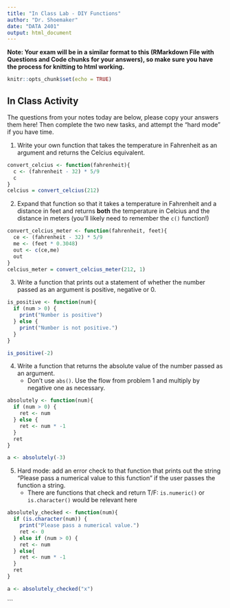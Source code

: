 ```yaml
---
title: "In Class Lab - DIY Functions"
author: "Dr. Shoemaker"
date: "DATA 2401"
output: html_document
---
```

**Note: Your exam will be in a similar format to this (RMarkdown File with Questions and Code chunks for your answers), so make sure you have the process for knitting to html working.** 

```r
knitr::opts_chunk$set(echo = TRUE)
```

## In Class Activity 
The questions from your notes today are below, please copy your answers them here! Then complete the two new tasks, and attempt the "hard mode" if you have time. 

1. Write your own function that takes the temperature in Fahrenheit as an argument and returns the Celcius equivalent. 

```r

convert_celcius <- function(fahrenheit){
  c <- (fahrenheit - 32) * 5/9
  c
}
celcius = convert_celcius(212)


```

2. Expand that function so that it takes a temperature in Fahrenheit and a distance in feet and returns **both** the temperature in Celcius and the distance in meters (you'll likely need to remember the `c()` function!)


```r

convert_celcius_meter <- function(fahrenheit, feet){
  ce <- (fahrenheit - 32) * 5/9
  me <- (feet * 0.3048)
  out <- c(ce,me)
  out
}
celcius_meter = convert_celcius_meter(212, 1)


```


3. Write a function that prints out a statement of whether the number passed as an argument is positive, negative or 0. 

```r

is_positive <- function(num){
  if (num > 0) {
    print("Number is positive")
  } else {
    print("Number is not positive.")
  }
}

is_positive(-2)

```

4. Write a function that returns the absolute value of the number passed as an argument.
   + Don't use `abs()`. Use the flow from problem 1 and multiply by negative one as necessary. 
   
```r

absolutely <- function(num){
  if (num > 0) {
    ret <- num
  } else {
    ret <- num * -1
  }
  ret
}

a <- absolutely(-3)

```

5. Hard mode: add an error check to that function that prints out the string "Please pass a numerical value to this function" if the user passes the function a string. 
   + There are functions that check and return T/F: `is.numeric()` or `is.character()` would be relevant here
   
```r

absolutely_checked <- function(num){
  if (is.character(num)) {
    print("Please pass a numerical value.")
    ret <- 0
  } else if (num > 0) {
    ret <- num
  } else{
    ret <- num * -1
  }
  ret
}

a <- absolutely_checked("x")

```
   
   






```

